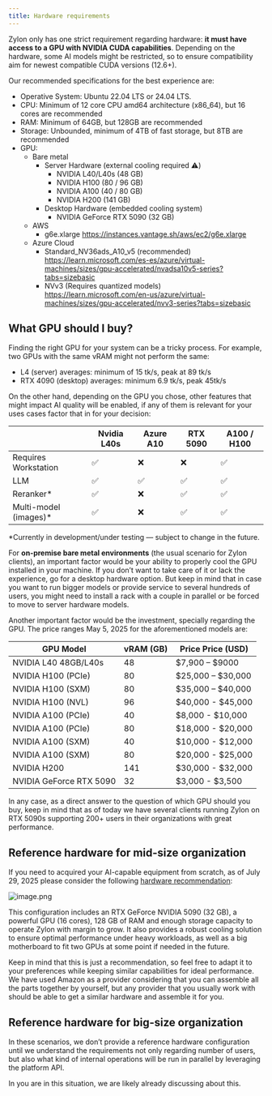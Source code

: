 ```yaml
---
title: Hardware requirements
---
```


Zylon only has one strict requirement regarding hardware: **it must have access to a GPU with NVIDIA CUDA capabilities**. Depending on the hardware, some AI models might be restricted, so to ensure compatibility aim for newest compatible CUDA versions (12.6+).

Our recommended specifications for the best experience are:

- Operative System: Ubuntu 22.04 LTS or 24.04 LTS.
- CPU: Minimum of 12 core CPU amd64 architecture (x86_64), but 16 cores are recommended
- RAM: Minimum of 64GB, but 128GB are recommended
- Storage: Unbounded, minimum of 4TB of fast storage, but 8TB are recommended
- GPU:
    - Bare metal
        - Server Hardware (external cooling required ⚠️)
            - NVIDIA L40/L40s (48 GB)
            - NVIDIA H100 (80 / 96 GB)
            - NVIDIA A100 (40 / 80 GB)
            - NVIDIA H200 (141 GB)
        - Desktop Hardware (embedded cooling system)
            - NVIDIA GeForce RTX 5090 (32 GB)
    - AWS
        - g6e.xlarge https://instances.vantage.sh/aws/ec2/g6e.xlarge
    - Azure Cloud
        - Standard_NV36ads_A10_v5 (recommended) https://learn.microsoft.com/es-es/azure/virtual-machines/sizes/gpu-accelerated/nvadsa10v5-series?tabs=sizebasic
        - NVv3 (Requires quantized models) https://learn.microsoft.com/en-us/azure/virtual-machines/sizes/gpu-accelerated/nvv3-series?tabs=sizebasic


## What GPU should I buy?

Finding the right GPU for your system can be a tricky process. For example, two GPUs with the same vRAM might not perform the same:

- L4 (server) averages: minimum of 15 tk/s, peak at 89 tk/s
- RTX 4090 (desktop) averages: minimum 6.9 tk/s, peak 45tk/s

On the other hand, depending on the GPU you chose, other features that might impact AI quality will be enabled, if any of them is relevant for your uses cases factor that in for your decision:

|  | Nvidia L40s | Azure A10 | RTX 5090 | A100 / H100 |
| --- | --- | --- | --- | --- |
| Requires Workstation | ✅ | ❌ | ❌ | ✅ |
| LLM | ✅ | ✅ | ✅ | ✅ |
| Reranker* | ✅ | ❌ | ✅ | ✅ |
| Multi-model (images)* | ✅ | ❌ | ✅ | ✅ |

*Currently in development/under testing — subject to change in the future.

For **on-premise bare metal environments** (the usual scenario for Zylon clients), an important factor would be your ability to properly cool the GPU installed in your machine. If you don’t want to take care of it or lack the experience, go for a desktop hardware option. But keep in mind that in case you want to run bigger models or provide service to several hundreds of users, you might need to install a rack with a couple in parallel or be forced to move to server hardware models.

Another important factor would be the investment, specially regarding the GPU. The price ranges May 5, 2025 for the aforementioned models are:

| **GPU Model** | **vRAM (GB)** | **Price Price (USD)** |
| --- | --- | --- |
| NVIDIA L40 48GB/L40s | 48 | $7,900 – $9000 |
| NVIDIA H100 (PCIe) | 80 | $25,000 – $30,000 |
| NVIDIA H100 (SXM) | 80 | $35,000 – $40,000 |
| NVIDIA H100 (NVL) | 96 | $40,000 - $45,000 |
| NVIDIA A100 (PCIe) | 40 | $8,000 - $10,000 |
| NVIDIA A100 (PCIe) | 80 | $18,000 - $20,000 |
| NVIDIA A100 (SXM) | 40 | $10,000 - $12,000 |
| NVIDIA A100 (SXM) | 80 | $20,000 - $25,000 |
| NVIDIA H200 | 141 | $30,000 - $32,000 |
| NVIDIA GeForce RTX 5090 | 32 | $3,000 - $3,500 |

In any case, as a direct answer to the question of which GPU should you buy, keep in mind that as of today we have several clients running Zylon on RTX 5090s supporting 200+ users in their organizations with great performance.

## Reference hardware for mid-size organization

If you need to acquired your AI-capable equipment from scratch, as of July 29, 2025 please consider the following [hardware recommendation](https://pcpartpicker.com/user/pablo.zylon/saved/#view=csWVD3):

![image.png](hardware-requirements-images/basic.png)

This configuration includes an RTX GeForce NVIDIA 5090 (32 GB), a powerful GPU (16 cores), 128 GB of RAM and enough storage capacity to operate Zylon with margin to grow. It also provides a robust cooling solution to ensure optimal performance under heavy workloads, as well as a big motherboard to fit two GPUs at some point if needed in the future.

Keep in mind that this is just a recommendation, so feel free to adapt it to your preferences while keeping similar capabilities for ideal performance. We have used Amazon as a provider considering that you can assemble all the parts together by yourself, but any provider that you usually work with should be able to get a similar hardware and assemble it for you.

## Reference hardware for big-size organization

In these scenarios, we don’t provide a reference hardware configuration until we understand the requirements not only regarding number of users, but also what kind of internal operations will be run in parallel by leveraging the platform API.

In you are in this situation, we are likely already discussing about this.
